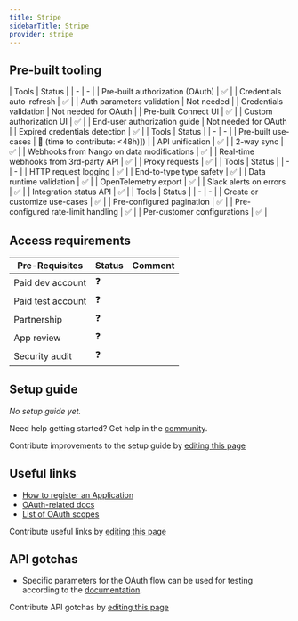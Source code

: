 ```yaml
---
title: Stripe
sidebarTitle: Stripe
provider: stripe
---
```




<Overview />

## Pre-built tooling

<AccordionGroup>
<Accordion title="✅ Authorization">
| Tools | Status |
| - | - |
| Pre-built authorization (OAuth) | ✅ |
| Credentials auto-refresh | ✅ |
| Auth parameters validation | Not needed |
| Credentials validation | Not needed for OAuth |
| Pre-built Connect UI | ✅ |
| Custom authorization UI | ✅ |
| End-user authorization guide | Not needed for OAuth |
| Expired credentials detection | ✅ |
</Accordion>
<Accordion title="✅ Read & write data">
| Tools | Status |
| - | - |
| Pre-built use-cases | 🚫 (time to contribute: &lt;48h)]) |
| API unification | ✅ |
| 2-way sync | ✅ |
| Webhooks from Nango on data modifications | ✅ |
| Real-time webhooks from 3rd-party API | ✅ |
| Proxy requests | ✅ |
</Accordion>
<Accordion title="✅ Observability & data quality">
| Tools | Status |
| - | - |
| HTTP request logging | ✅ |
| End-to-type type safety | ✅ |
| Data runtime validation | ✅ |
| OpenTelemetry export | ✅ |
| Slack alerts on errors | ✅ |
| Integration status API | ✅ |
</Accordion>
<Accordion title="✅ Customization">
| Tools | Status |
| - | - |
| Create or customize use-cases | ✅ |
| Pre-configured pagination | ✅ |
| Pre-configured rate-limit handling | ✅ |
| Per-customer configurations | ✅ |
</Accordion>
</AccordionGroup>

<PreBuiltUseCases />

## Access requirements
| Pre-Requisites | Status | Comment|
| - | - | - |
| Paid dev account | ❓ |  |
| Paid test account | ❓ |  |
| Partnership | ❓ | |
| App review | ❓ |  |
| Security audit | ❓ | |


## Setup guide

_No setup guide yet._

<Tip>Need help getting started? Get help in the [community](https://nango.dev/slack).</Tip>

<Note>Contribute improvements to the setup guide by [editing this page](https://github.com/nangohq/nango/tree/master/docs-v2/integrations/all/stripe.mdx)</Note>


## Useful links

-   [How to register an Application](https://dashboard.stripe.com/account/applications/settings)
-   [OAuth-related docs](https://stripe.com/docs/connect/oauth-reference)
-   [List of OAuth scopes](https://stripe.com/docs/connect/oauth-reference#:~:text=if%20not%20provided.-,scope,-Optional)

<Note>Contribute useful links by [editing this page](https://github.com/nangohq/nango/tree/master/docs-v2/integrations/all/stripe.mdx)</Note>

## API gotchas

- Specific parameters for the OAuth flow can be used for testing according to the [documentation](https://stripe.com/docs/connect/testing).

<Note>Contribute API gotchas by [editing this page](https://github.com/nangohq/nango/tree/master/docs-v2/integrations/all/stripe.mdx)</Note>